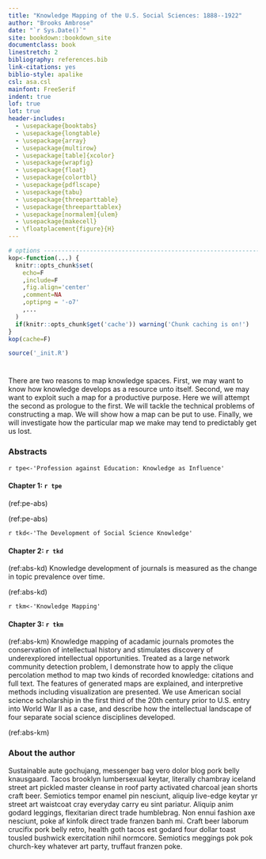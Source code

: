 ```yaml
---
title: "Knowledge Mapping of the U.S. Social Sciences: 1888--1922"
author: "Brooks Ambrose"
date: "`r Sys.Date()`"
site: bookdown::bookdown_site
documentclass: book
linestretch: 2
bibliography: references.bib
link-citations: yes
biblio-style: apalike
csl: asa.csl
mainfont: FreeSerif
indent: true
lof: true
lot: true
header-includes:
  - \usepackage{booktabs}
  - \usepackage{longtable}
  - \usepackage{array}
  - \usepackage{multirow}
  - \usepackage[table]{xcolor}
  - \usepackage{wrapfig}
  - \usepackage{float}
  - \usepackage{colortbl}
  - \usepackage{pdflscape}
  - \usepackage{tabu}
  - \usepackage{threeparttable}
  - \usepackage{threeparttablex}
  - \usepackage[normalem]{ulem}
  - \usepackage{makecell}
  - \floatplacement{figure}{H}
---
```


<!-- This won't be displayed but it will initialize your R session. Add any R libraries you need here. -->
```r
# options ----------------------------------------------------------------
kop<-function(...) {
  knitr::opts_chunk$set(
    echo=F
    ,include=F
    ,fig.align='center'
    ,comment=NA
    ,optipng = '-o7'
    ,...
  )
  if(knitr::opts_chunk$get('cache')) warning('Chunk caching is on!')
}
kop(cache=F)
```


```r
source('_init.R')
```


# {-}

There are two reasons to map knowledge spaces. First, we may want to know how knowledge develops as a resource unto itself. Second, we may want to exploit such a map for a productive purpose. Here we will attempt the second as prologue to the first. We will tackle the technical problems of constructing a map. We will show how a map can be put to use. Finally, we will investigate how the particular map we make may tend to predictably get us lost. 

### Abstracts {-}

`r tpe<-'Profession against Education: Knowledge as Influence'`

#### Chapter 1: `r tpe` {-}

(ref:pe-abs) 

(ref:pe-abs)

`r tkd<-'The Development of Social Science Knowledge'`

#### Chapter 2: `r tkd` {-}

(ref:abs-kd) Knowledge development of journals is measured as the change in topic prevalence over time.

(ref:abs-kd) 

`r tkm<-'Knowledge Mapping'`

#### Chapter 3: `r tkm` {-}

(ref:abs-km) Knowledge mapping of acadamic journals promotes the conservation of intellectual history and stimulates discovery of underexplored intellectual opportunities. Treated as a large network community detection problem, I demonstrate how to apply the clique percolation method to map two kinds of recorded knowledge: citations and full text. The features of generated maps are explained, and interpretive methods including visualization are presented. We use American social science scholarship in the first third of the 20th century prior to U.S. entry into World War II as a case, and describe how the intellectual landscape of four separate social science disciplines developed.

(ref:abs-km) 

### About the author {-}

Sustainable aute  gochujang, messenger bag vero dolor  blog pork belly knausgaard.  Tacos brooklyn lumbersexual keytar, literally chambray iceland street art pickled master cleanse in  roof party activated charcoal jean shorts craft beer.  Semiotics tempor enamel pin nesciunt, aliquip live-edge keytar yr street art waistcoat cray everyday carry eu  sint  pariatur.  Aliquip anim  godard leggings, flexitarian direct trade  humblebrag.  Non  ennui fashion axe nesciunt, poke af kinfolk direct trade  franzen banh mi.  Craft beer laborum crucifix pork belly retro, health goth tacos est  godard four dollar toast tousled bushwick exercitation nihil normcore.  Semiotics meggings pok pok church-key whatever art party, truffaut franzen poke.
